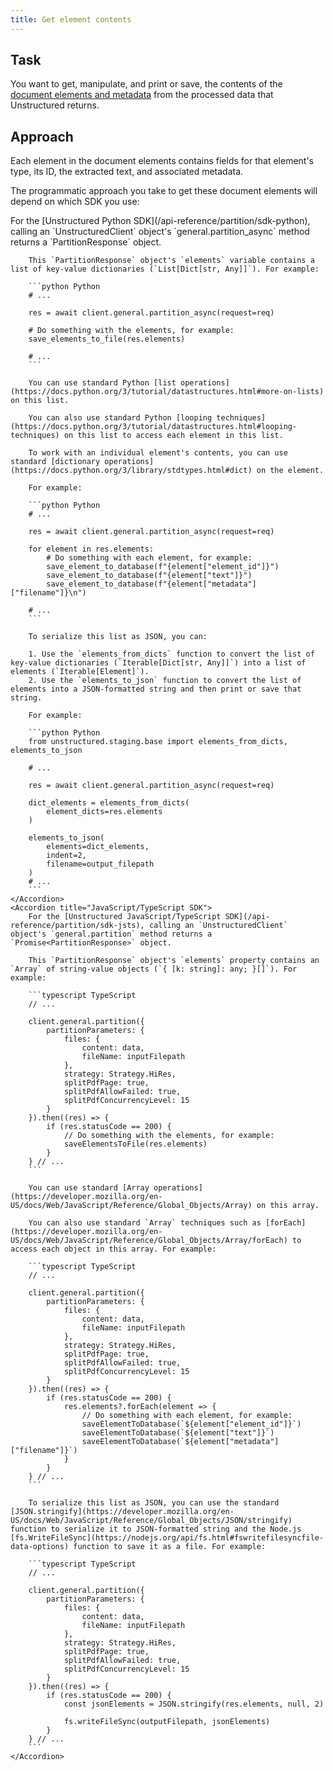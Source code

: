 ```yaml
---
title: Get element contents
---
```


## Task

You want to get, manipulate, and print or save, the contents of the [document elements and metadata](/api-reference/partition/document-elements) from the processed data that Unstructured returns.

## Approach

Each element in the document elements contains fields for that element's type, its ID, the extracted text, and associated metadata.

The programmatic approach you take to get these document elements will depend on which SDK you use:

<AccordionGroup>
    <Accordion title="Python SDK">
        For the [Unstructured Python SDK](/api-reference/partition/sdk-python), calling an `UnstructuredClient` object's `general.partition_async` method returns a `PartitionResponse` object. 
        
        This `PartitionResponse` object's `elements` variable contains a list of key-value dictionaries (`List[Dict[str, Any]]`). For example:

        ```python Python
        # ...

        res = await client.general.partition_async(request=req)

        # Do something with the elements, for example:
        save_elements_to_file(res.elements)

        # ...
        ```
        
        You can use standard Python [list operations](https://docs.python.org/3/tutorial/datastructures.html#more-on-lists) on this list.

        You can also use standard Python [looping techniques](https://docs.python.org/3/tutorial/datastructures.html#looping-techniques) on this list to access each element in this list. 

        To work with an individual element's contents, you can use standard [dictionary operations](https://docs.python.org/3/library/stdtypes.html#dict) on the element.

        For example:

        ```python Python
        # ...

        res = await client.general.partition_async(request=req)

        for element in res.elements:
            # Do something with each element, for example:
            save_element_to_database(f"{element["element_id"]}")
            save_element_to_database(f"{element["text"]}")
            save_element_to_database(f"{element["metadata"]["filename"]}\n")

        # ...
        ```

        To serialize this list as JSON, you can:
        
        1. Use the `elements_from_dicts` function to convert the list of key-value dictionaries (`Iterable[Dict[str, Any]]`) into a list of elements (`Iterable[Element]`).
        2. Use the `elements_to_json` function to convert the list of elements into a JSON-formatted string and then print or save that string.

        For example:

        ```python Python
        from unstructured.staging.base import elements_from_dicts, elements_to_json

        # ...

        res = await client.general.partition_async(request=req)
        
        dict_elements = elements_from_dicts(
            element_dicts=res.elements
        )

        elements_to_json(
            elements=dict_elements,
            indent=2,
            filename=output_filepath
        )
        # ...
        ```
    </Accordion>
    <Accordion title="JavaScript/TypeScript SDK">
        For the [Unstructured JavaScript/TypeScript SDK](/api-reference/partition/sdk-jsts), calling an `UnstructuredClient` object's `general.partition` method returns a `Promise<PartitionResponse>` object. 
        
        This `PartitionResponse` object's `elements` property contains an `Array` of string-value objects (`{ [k: string]: any; }[]`). For example:

        ```typescript TypeScript
        // ...

        client.general.partition({
            partitionParameters: {
                files: {
                    content: data,
                    fileName: inputFilepath
                },
                strategy: Strategy.HiRes,
                splitPdfPage: true,
                splitPdfAllowFailed: true,
                splitPdfConcurrencyLevel: 15
            }
        }).then((res) => {
            if (res.statusCode == 200) {
                // Do something with the elements, for example:
                saveElementsToFile(res.elements)
            }
        } // ...
        ```
        
        You can use standard [Array operations](https://developer.mozilla.org/en-US/docs/Web/JavaScript/Reference/Global_Objects/Array) on this array.

        You can also use standard `Array` techniques such as [forEach](https://developer.mozilla.org/en-US/docs/Web/JavaScript/Reference/Global_Objects/Array/forEach) to access each object in this array. For example:

        ```typescript TypeScript
        // ...

        client.general.partition({
            partitionParameters: {
                files: {
                    content: data,
                    fileName: inputFilepath
                },
                strategy: Strategy.HiRes,
                splitPdfPage: true,
                splitPdfAllowFailed: true,
                splitPdfConcurrencyLevel: 15
            }
        }).then((res) => {
            if (res.statusCode == 200) {
                res.elements?.forEach(element => {
                    // Do something with each element, for example:
                    saveElementToDatabase(`${element["element_id"]}`)
                    saveElementToDatabase(`${element["text"]}`)
                    saveElementToDatabase(`${element["metadata"]["filename"]}`)
                }
            }
        } // ...
        ```

        To serialize this list as JSON, you can use the standard [JSON.stringify](https://developer.mozilla.org/en-US/docs/Web/JavaScript/Reference/Global_Objects/JSON/stringify) function to serialize it to JSON-formatted string and the Node.js [fs.WriteFileSync](https://nodejs.org/api/fs.html#fswritefilesyncfile-data-options) function to save it as a file. For example:

        ```typescript TypeScript
        // ...

        client.general.partition({
            partitionParameters: {
                files: {
                    content: data,
                    fileName: inputFilepath
                },
                strategy: Strategy.HiRes,
                splitPdfPage: true,
                splitPdfAllowFailed: true,
                splitPdfConcurrencyLevel: 15
            }
        }).then((res) => {
            if (res.statusCode == 200) {    
                const jsonElements = JSON.stringify(res.elements, null, 2)

                fs.writeFileSync(outputFilepath, jsonElements)
            }
        } // ...
        ```
    </Accordion>
</AccordionGroup>